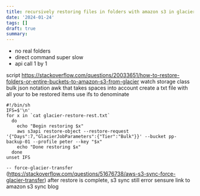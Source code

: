```yaml
---
title: recursively restoring files in folders with amazon s3 in glacier storage
date: '2024-01-24'
tags: []
draft: true
summary:
---
```


-   no real folders
-   direct command super slow
-   api call 1 by 1

script
https://stackoverflow.com/questions/20033651/how-to-restore-folders-or-entire-buckets-to-amazon-s3-from-glacier
watch storage class bulk
json notation
awk that takes spaces into account
create a txt file with all your to be restored items
use ifs to denominate

```
#!/bin/sh
IFS=$'\n'
for x in `cat glacier-restore-rest.txt`
  do
    echo "Begin restoring $x"
    aws s3api restore-object --restore-request '{"Days":7,"GlacierJobParameters":{"Tier":"Bulk"}}' --bucket pp-backup-01 --profile peter --key "$x"
    echo "Done restoring $x"
  done
unset IFS
```

`-- force-glacier-transfer` (https://stackoverflow.com/questions/51676738/aws-s3-sync-force-glacier-transfer)
after restore is complete, s3 sync still error sensure
link to amazon s3 sync blog
